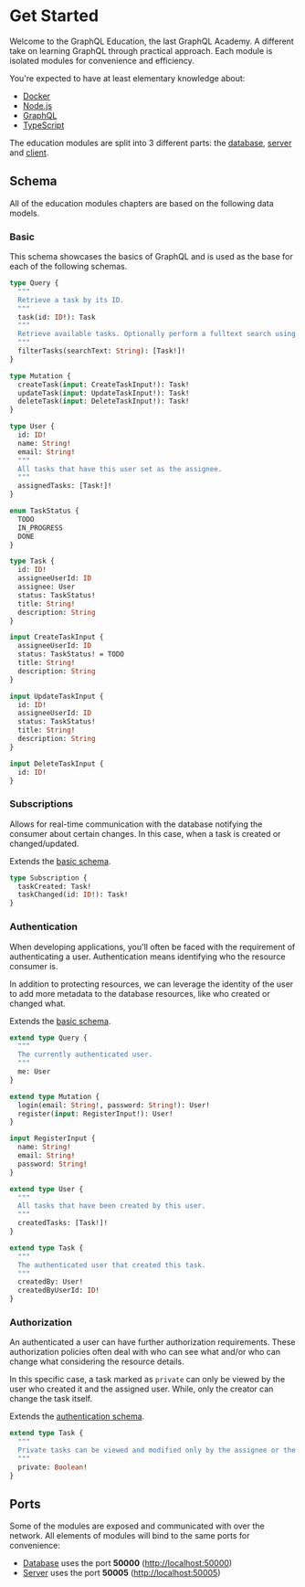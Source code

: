 
# Get Started

Welcome to the GraphQL Education, the last GraphQL Academy. A different take on learning GraphQL through practical approach. Each module is isolated modules for convenience and efficiency.

You're expected to have at least elementary knowledge about:

- [Docker](https://www.docker.com/)
- [Node.js](https://nodejs.org/)
- [GraphQL](https://roadmap.sh/graphql)
- [TypeScript](https://www.typescriptlang.org/)

The education modules are split into 3 different parts: the [database](/database/introduction), [server](/server/introduction) and [client](/client/introduction).

## Schema

All of the education modules chapters are based on the following data models.

### Basic

This schema showcases the basics of GraphQL and is used as the base for each of the following schemas.

```graphql filename="schema/basic.graphql"
type Query {
  """
  Retrieve a task by its ID.
  """
  task(id: ID!): Task
  """
  Retrieve available tasks. Optionally perform a fulltext search using the `searchText` argument.
  """
  filterTasks(searchText: String): [Task!]!
}

type Mutation {
  createTask(input: CreateTaskInput!): Task!
  updateTask(input: UpdateTaskInput!): Task!
  deleteTask(input: DeleteTaskInput!): Task!
}

type User {
  id: ID!
  name: String!
  email: String!
  """
  All tasks that have this user set as the assignee.
  """
  assignedTasks: [Task!]!
}

enum TaskStatus {
  TODO
  IN_PROGRESS
  DONE
}

type Task {
  id: ID!
  assigneeUserId: ID
  assignee: User
  status: TaskStatus!
  title: String!
  description: String
}

input CreateTaskInput {
  assigneeUserId: ID
  status: TaskStatus! = TODO
  title: String!
  description: String
}

input UpdateTaskInput {
  id: ID!
  assigneeUserId: ID
  status: TaskStatus!
  title: String!
  description: String
}

input DeleteTaskInput {
  id: ID!
}
```

### Subscriptions

Allows for real-time communication with the database notifying the consumer about certain changes. In this case, when a task is created or changed/updated.

<Callout>Extends the [basic schema](#basic).</Callout>

```graphql filename="schema/subscriptions.graphql"
type Subscription {
  taskCreated: Task!
  taskChanged(id: ID!): Task!
}
```

### Authentication

When developing applications, you'll often be faced with the requirement of authenticating a user. Authentication means identifying who the resource consumer is.

In addition to protecting resources, we can leverage the identity of the user to add more metadata to the database resources, like who created or changed what.

<Callout>Extends the [basic schema](#basic).</Callout>

```graphql filename="schema/authentication.graphql"
extend type Query {
  """
  The currently authenticated user.
  """
  me: User
}

extend type Mutation {
  login(email: String!, password: String!): User!
  register(input: RegisterInput!): User!
}

input RegisterInput {
  name: String!
  email: String!
  password: String!
}

extend type User {
  """
  All tasks that have been created by this user.
  """
  createdTasks: [Task!]!
}

extend type Task {
  """
  The authenticated user that created this task.
  """
  createdBy: User!
  createdByUserId: ID!
}
```

### Authorization

An authenticated a user can have further authorization requirements. These authorization policies often deal with who can see what and/or who can change what considering the resource details.

In this specific case, a task marked as `private` can only be viewed by the user who created it and the assigned user. While, only the creator can change the task itself.

<Callout>Extends the [authentication schema](#authentication).</Callout>

```graphql filename="schema/authorization.graphql"
extend type Task {
  """
  Private tasks can be viewed and modified only by the assignee or the user who created it.
  """
  private: Boolean!
}
```

## Ports

Some of the modules are exposed and communicated with over the network. All elements of modules will bind to the same ports for convenience:

- [Database](/database) uses the port **50000** ([http://localhost:50000](http://localhost:50000))
- [Server](/server) uses the port **50005** ([http://localhost:50005](http://localhost:50005))
